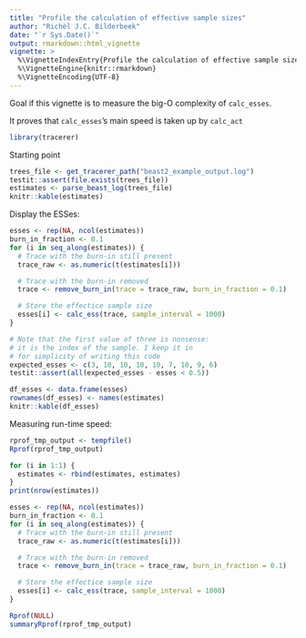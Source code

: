 ```yaml
---
title: "Profile the calculation of effective sample sizes"
author: "Richèl J.C. Bilderbeek"
date: "`r Sys.Date()`"
output: rmarkdown::html_vignette
vignette: >
  %\VignetteIndexEntry{Profile the calculation of effective sample sizes}
  %\VignetteEngine{knitr::rmarkdown}
  %\VignetteEncoding{UTF-8}
---
```


Goal if this vignette is to measure the big-O complexity
of `calc_esses`.

It proves that `calc_esses`'s main speed is taken up by `calc_act`

```r
library(tracerer)
```

Starting point

```r
trees_file <- get_tracerer_path("beast2_example_output.log")
testit::assert(file.exists(trees_file))
estimates <- parse_beast_log(trees_file)
knitr::kable(estimates)
```

Display the ESSes:

```r
esses <- rep(NA, ncol(estimates))
burn_in_fraction <- 0.1
for (i in seq_along(estimates)) {
  # Trace with the burn-in still present
  trace_raw <- as.numeric(t(estimates[i]))

  # Trace with the burn-in removed
  trace <- remove_burn_in(trace = trace_raw, burn_in_fraction = 0.1)

  # Store the effectice sample size
  esses[i] <- calc_ess(trace, sample_interval = 1000)
}

# Note that the first value of three is nonsense:
# it is the index of the sample. I keep it in
# for simplicity of writing this code
expected_esses <- c(3, 10, 10, 10, 10, 7, 10, 9, 6)
testit::assert(all(expected_esses - esses < 0.5))

df_esses <- data.frame(esses)
rownames(df_esses) <- names(estimates)
knitr::kable(df_esses)
```

Measuring run-time speed:

```r
rprof_tmp_output <- tempfile()
Rprof(rprof_tmp_output)

for (i in 1:1) {
  estimates <- rbind(estimates, estimates)
}
print(nrow(estimates))

esses <- rep(NA, ncol(estimates))
burn_in_fraction <- 0.1
for (i in seq_along(estimates)) {
  # Trace with the burn-in still present
  trace_raw <- as.numeric(t(estimates[i]))

  # Trace with the burn-in removed
  trace <- remove_burn_in(trace = trace_raw, burn_in_fraction = 0.1)

  # Store the effectice sample size
  esses[i] <- calc_ess(trace, sample_interval = 1000)
}

Rprof(NULL)
summaryRprof(rprof_tmp_output)
```
